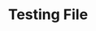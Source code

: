 ---
title: 'Testing File'
publishedAt: '2024-04-15'
summary: 'In the ever-evolving landscape of software development, the debate between dynamic and static typing continues to be a hot topic.'
---
